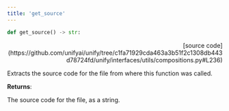 ```yaml
---
title: 'get_source'
---
```


```python
def get_source() -> str:
```

<p align="right">[source code](https://github.com/unifyai/unify/tree/c1fa71929cda463a3b51f2c1308db443d78724fd/unify/interfaces/utils/compositions.py#L236)</p>

Extracts the source code for the file from where this function was called.

**Returns**:

The source code for the file, as a string.